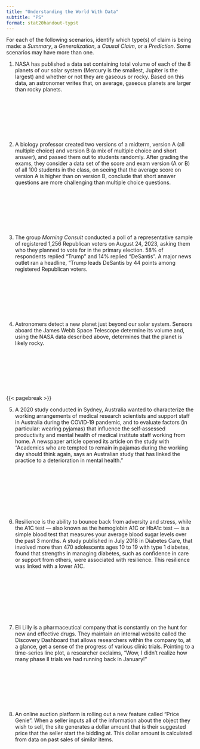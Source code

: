 ```yaml
---
title: "Understanding the World With Data"
subtitle: "PS"
format: stat20handout-typst
---
```


\begin{center}
\textbf{This problem set will not be graded. Its materials will be tested on Quiz 1. We recommend that you work on it as study material.}
\end{center}

For each of the following scenarios, identify which type(s) of claim is being made: a *Summary*, a *Generalization*, a *Causal Claim*, or a *Prediction*. Some scenarios may have more than one.
\

@. NASA has published a data set containing total volume of each of the 8 planets of our solar system (Mercury is the smallest, Jupiter is the largest) and whether or not they are gaseous or rocky. Based on this data, an astronomer writes that, on average, gaseous planets are larger than rocky planets.

<!-- Summary or Generalization depending on whether it's implied that we're talking about just our solar system. -->

\
\
\
\
\
\

@. A biology professor created two versions of a midterm, version A (all multiple choice) and version B (a mix of multiple choice and short answer), and passed them out to students randomly. After grading the exams, they consider a data set of the score and exam version (A or B) of all 100 students in the class, on seeing that the average score on version A is higher than on version B, conclude that short answer questions are more challenging than multiple choice questions.

<!-- This one's a bit ambiguous! Generalization probably makes the most sense but there's also a causal angle here: that it was the format of the questions that led to the difference in scores. -->

\
\
\
\
\
\

@. The group *Morning Consult* conducted a poll of a representative sample of registered 1,256 Republican voters on August 24, 2023, asking them who they planned to vote for in the primary election. 58% of respondents replied "Trump" and 14% replied "DeSantis". A major news outlet ran a headline, "Trump leads DeSantis by 44 points among registered Republican voters.

<!-- Generalization -->

\
\
\
\
\
\

@. Astronomers detect a new planet just beyond our solar system. Sensors aboard the James Webb Space Telescope determine its volume and, using the NASA data described above, determines that the planet is likely rocky.

<!-- Prediction -->

\
\
\
\
\
\

{{< pagebreak >}}

@. A 2020 study conducted in Sydney, Australia wanted to characterize the working arrangements of medical research scientists and support staff in Australia during the COVID‐19 pandemic, and to evaluate factors (in particular: wearing pyjamas) that influence the self‐assessed productivity and mental health of medical institute staff working from home. A newspaper article opened its article on the study with "Academics who are tempted to remain in pajamas during the working day should think again, says an Australian study that has linked the practice to a deterioration in mental health."

<!---Causal, but justified? See https://www.everydayresearchmethods.com/current-affairs/ maybe can talk about which comes first, the not getting out of pyjamas or the (self-reported) poorer mental health--->

\
\
\
\
\
\
\


@. Resilience is the ability to bounce back from adversity and stress, while the A1C test — also known as the hemoglobin A1C or HbA1c test — is a simple blood test that measures your average blood sugar levels over the past 3 months. A study published in July 2018 in Diabetes Care, that involved more than 470 adolescents ages 10 to 19 with type 1 diabetes, found that strengths in managing diabetes, such as confidence in care or support from others, were associated with resilience. This resilience was linked with a lower A1C.

<!---Descriptive/summary, it is still not saying that resilience CAUSES diabetes or lack thereof, but links the two, link https://www.everydayhealth.com/type-2-diabetes/how-resilience-can-help-you-manage-diabetes-and-how-to-build-it/-->


\
\
\
\
\
\
\

@. Eli Lilly is a pharmaceutical company that is constantly on the hunt for new and effective drugs. They maintain an internal website called the Discovery Dashboard that allows researchers within the company to, at a glance, get a sense of the progress of various clinic trials. Pointing to a time-series line plot, a researcher exclaims, "Wow, I didn't realize how many phase II trials we had running back in January!"

<!---Summary. The company will have the comprehensive list of how many trial they were engaged in in January.-->

\
\
\
\
\
\

@. An online auction platform is rolling out a new feature called "Price Genie". When a seller inputs all of the information about the object they wish to sell, the site generates a dollar amount that is their suggested price that the seller start the bidding at. This dollar amount is calculated from data on past sales of similar items.

<!-- Prediction. -->
